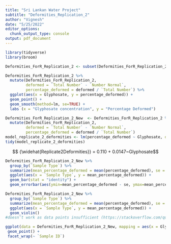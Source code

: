 ```yaml
---
title: "Sri Lankan Water Project"
subtitle: "Deformities_Replication_2"
author: "Vignesh"
date: "5/25/2022"
editor_options: 
  chunk_output_type: console
output: pdf_document
---
```



```r
library(tidyverse)
library(broom)
```

```r
Deformities_ForR_Replication_2 <- subset(Deformities_ForR_Replication_2, `Total Number` != 0)
```

```r
Deformities_ForR_Replication_2 %>%
  mutate(Deformities_ForR_Replication_2,
         deformed = `Total Number` - `Number Normal`, 
         percentage_deformed = deformed / `Total Number`) %>%
  ggplot(aes(x = Glyphosate, y = percentage_deformed)) +
  geom_point() +
  geom_smooth(method=lm, se=TRUE) +
  labs (x = "Glyphosate concentration", y = "Percentage Deformed") 
```

```r
Deformities_ForR_Replication_2_New  <- Deformities_ForR_Replication_2 %>%
  mutate(Deformities_ForR_Replication_2,
         deformed = `Total Number` - `Number Normal`, 
         percentage_deformed = deformed / `Total Number`) 
model_replicate_2_deformities <- lm(percentage_deformed ~ Glyphosate, data = Deformities_ForR_Replication_2_New)
tidy(model_replicate_2_deformities)
```

$$ {\widehat{Replicate2Deformities}} = 0.110 + 0.0147~Glyphosate$$

```r
Deformities_ForR_Replication_2_New %>%
  group_by(`Sample Type`) %>%
  summarize(mean_percentage_deformed = mean(percentage_deformed), se = sd(percentage_deformed)/sqrt(39)) %>% 
  ggplot(aes(x = `Sample Type`, y = mean_percentage_deformed)) +
  geom_bar(stat = "identity") +
  geom_errorbar(aes(ymin=mean_percentage_deformed - se, ymax=mean_percentage_deformed + se))
```

```r
Deformities_ForR_Replication_2_New %>%
  group_by(`Sample Type`) %>%
  summarize(mean_percentage_deformed = mean(percentage_deformed), se = sd(percentage_deformed)/sqrt(39)) %>% 
  ggplot(aes(x = `Sample Type`, y = mean_percentage_deformed)) +
  geom_violin()       
#doesn't work as data points insufficient (https://stackoverflow.com/questions/60549030/geom-violin-using-the-weight-aesthetic-unexpectedly-drop-levels)
```

```r
ggplot(data = Deformities_ForR_Replication_2_New, mapping = aes(x = Glyphosate, y = percentage_deformed)) +
 geom_point() +
 facet_wrap(~ `Sample ID`)
```
